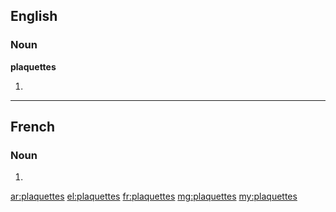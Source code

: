 ==English==

===Noun===
'''plaquettes'''

# {{plural of|plaquette}}

----

==French==

===Noun===
{{head|fr|plural}} {{f-p}}

# {{plural of|plaquette|lang=fr}}

[[ar:plaquettes]]
[[el:plaquettes]]
[[fr:plaquettes]]
[[mg:plaquettes]]
[[my:plaquettes]]